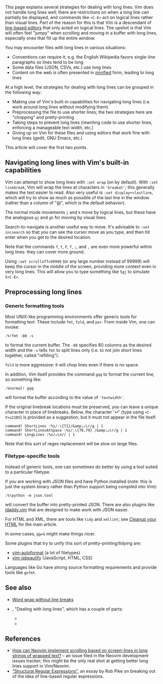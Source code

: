 This page explains several strategies for dealing with long lines. Vim does not handle long lines well; there are restrictions on when a long line can partially be displayed, and commands like <code>&lt;C-E&gt;</code> act on logical lines rather than visual lines. Part of the reason for this is that Vim is a descendant of [[Wikipedia:Line editor|line-based editors]] that only acted on logical lines. The upshot is that Vim will often feel "jumpy" when scrolling and moving in a buffer with long lines, especially ones that fill up the entire window.

You may encounter files with long lines in various situations:

* Conventions can require it; e.g. the English Wikipedia favors single-line paragraphs so lines tend to be long
* Some data files (JSON, CSVs, etc.) use long lines
* Content on the web is often presented in [[Wikipedia:Minification (programming)|minified]] form, leading to long lines

At a high level, the strategies for dealing with long lines can be grouped in the following way:

* Making use of Vim's built-in capabilities for navigating long lines (i.e. work around long lines without modifying them)
* Preprocessing the file to use shorter lines; the two strategies here are "chopping" and pretty-printing
* Taking steps to prevent long lines (rewriting code to use shorter lines, enforcing a manageable text width, etc.)
* Giving up on Vim for these files and using editors that work fine with long lines (gedit, GNU Emacs, etc.)

This article will cover the first two points.

==Navigating long lines with Vim's built-in capabilities==

Vim can attempt to show long lines with <code>:set wrap</code> (on by default). With <code>:set linebreak</code>, Vim will wrap the lines at characters in <code>'breakat'</code>; this generally makes the text easier to read. Also very useful is <code>:set display+=lastline</code>, which will try to show as much as possible of the last line in the window (rather than a column of "@", which is the default behavior).

The normal mode movements <code>j</code> and <code>k</code> move by logical lines, but these have the analogous <code>gj</code> and <code>gk</code> for moving by visual lines.

Search-to-navigate is another useful way to move. It's advisable to <code>:set incsearch</code> so that you can see the cursor move as you type, and then hit enter when you get to the desired location.

Note that the commands <code>f</code>, <code>t</code>, <code>F</code>, <code>T</code>, <code>;</code>, and <code>,</code> are even more powerful within long lines: they can cover more ground.

Using <code>:set scrolloff=99999</code> (or any large number instead of 99999) will keep the cursor in the middle of the screen, providing more context even in very long lines. This will allow you to type something like <code>5gj</code> to simulate <code>5&lt;C-E&gt;</code>.

==Preprocessing long lines==

===Generic formatting tools===

Most UNIX-like programming environments offer generic tools for formatting text. These include <code>fmt</code>, <code>fold</code>, and <code>par</code>. From inside Vim, one can invoke:

<pre>
:%!fmt -80 -s
</pre>

to format the current buffer. The <code>-80</code> specifies 80 columns as the desired width and the <code>-s</code> tells <code>fmt</code> to split lines only (i.e. to not join short lines together, called "refilling").

<code>fold</code> is more aggressive: it will chop lines even if there is no space.

In addition, Vim itself provides the command <code>gqq</code> to format the current line, so something like:

<pre>
:%normal! gqq
</pre>

will format the buffer according to the value of <code>'textwidth'</code>.

If the original linebreak locations must be preserved, you can leave a unique character in place of linebreaks. Below, the character '↵' (type using <code>&lt;C-V&gt;u21B5</code>) is provided as a suggestion, but it must not appear in the file itself.

<pre>
command! ShortLines :%s/.\{71}/&amp;↵\r/g | 1
command! ShortLinesAtSpace :%s/.\{70,79} /&amp;↵\r/g | 1
command! LongLines :%s/↵\n// | 1
</pre>

Note that this sort of regex replacement will be slow on large files.

===Filetype-specific tools===

Instead of generic tools, one can sometimes do better by using a tool suited to a particular filetype.

If you are working with JSON files and have Python installed (note: this is just the system binary rather than Python support being compiled into Vim):

<pre>
:%!python -m json.tool
</pre>

will convert the buffer into pretty-printed JSON. There are also plugins like [https://github.com/tpope/vim-jdaddy jdaddy.vim] that are designed to make work with JSON easier.

For HTML and XML, there are tools like <code>tidy</code> and <code>xmllint</code>; see [[Cleanup your HTML]] for the main article.

In some cases, <code>gg=G</code> might make things nicer.

Some plugins that try to unify this sort of pretty-printing/tidying are:

* [https://github.com/Chiel92/vim-autoformat vim-autoformat] (a lot of filetypes)
* [https://github.com/maksimr/vim-jsbeautify vim-jsbeautify] (JavaScript, HTML, CSS)

Languages like Go have strong source formatting requirements and provide tools like <code>gofmt</code>.

==See also==

* [[Word wrap without line breaks]]
* {{help|25.4}}, "Dealing with long lines", which has a couple of parts:
** {{help|edit-no-break}}
** {{help|edit-paragraph-join}}

==References==

* [https://github.com/neovim/neovim/issues/4232 How can Neovim implement scrolling based on screen-lines in long strings of wrapped text?] – an issue filed in the Neovim development issues tracker; this might be the only real shot at getting better long lines support in Vim/Neovim.
* [http://doc.cat-v.org/bell_labs/structural_regexps/se.pdf "Structural Regular Expressions"], an essay by Rob Pike on breaking out of the idea of line-based regular expressions.
